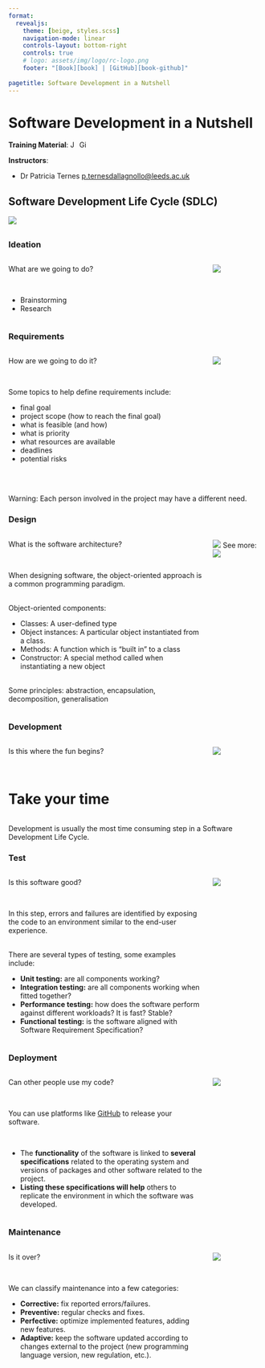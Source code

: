 ```yaml
---
format: 
  revealjs:
    theme: [beige, styles.scss]
    navigation-mode: linear
    controls-layout: bottom-right
    controls: true
    # logo: assets/img/logo/rc-logo.png
    footer: "[Book][book] | [GitHub][book-github]"
    
pagetitle: Software Development in a Nutshell
---
```


# Software Development in a Nutshell {.center}

**Training Material**:
[![JupterBook Logo](assets/img/logo/jb-logo.png){height=1em}][book]
[![GitHub Logo](assets/img/logo/gh-logo.png){height=1em}][book-github]

**Instructors**:

- Dr Patricia Ternes <p.ternesdallagnollo@leeds.ac.uk>

## Software Development Life Cycle (SDLC)

![](assets/img/sd-nutshell/software-lifecicle.jpg)

##

::: {.panel-tabset}

### Ideation

:::: {.columns }
::: {.column width="80%"}
::: {.subhead}
What are we going to do?
:::
<br>

- Brainstorming
- Research
:::

::: {.column width="20%"}
![](assets/img/sd-nutshell/ideation.jpg)
:::
::::

### Requirements

:::: {.columns}
::: {.column width="80%"}
::: {.subhead}
How are we going to do it?
:::
<br>

Some topics to help define requirements include:

- final goal
- project scope (how to reach the final goal)
- what is feasible (and how)
- what is priority
- what resources are available
- deadlines
- potential risks
:::

::: {.column width="20%"}
![](assets/img/sd-nutshell/requirements.png)
:::
::::

::: {.warning}
<br> <br>
Warning: Each person involved in the project may have a different need.
:::

### Design

:::: {.columns}
::: {.column width="80%"}

::: {.subhead}
What is the software architecture?
:::
<br>

When designing software, the object-oriented approach is a common programming paradigm.

<br>
Object-oriented components:

- Classes: A user-defined type
- Object instances: A particular object instantiated from a class.
- Methods: A function which is “built in” to a class
- Constructor: A special method called when instantiating a new object

<br>
Some principles: abstraction, encapsulation, decomposition, generalisation

:::

::: {.column width="20%"}
![](assets/img/sd-nutshell/design.png)
See more:
[![](assets/img/sd-nutshell/uml.png)](https://www.visual-paradigm.com/guide/uml-unified-modeling-language/uml-class-diagram-tutorial/)
:::

::::

### Development

:::: {.columns}

::: {.column width="80%"}

::: {.subhead}
Is this where the fun begins?
:::
<br>

# Take your time

:::

::: {.column width="20%"}
![](assets/img/sd-nutshell/dev.png)
:::
::::

Development is usually the most time consuming step in a Software Development Life Cycle.

### Test

:::: {.columns}

::: {.column width="80%"}

::: {.subhead}
Is this software good?
:::
<br>

In this step, errors and failures are identified by exposing the code to an environment similar to the end-user experience.

<br>
There are several types of testing, some examples include:

- **Unit testing:** are all components working?
- **Integration testing:** are all components working when fitted together?
- **Performance testing:** how does the software perform against different workloads? It is fast? Stable?
- **Functional testing:** is the software aligned with Software Requirement Specification?
:::

::: {.column width="20%"}
![](assets/img/sd-nutshell/test.png)
:::

::::

### Deployment

:::: {.columns}
::: {.column width="80%"}
::: {.subhead}
Can other people use my code?
:::
<br>

You can use platforms like [GitHub](https://github.com/) to release your software.

<br>

- The **functionality** of the software is linked to **several specifications** related to the operating system and versions of packages and other software related to the project.
- **Listing these specifications will help** others to replicate the environment in which the software was developed.
:::

::: {.column width="20%"}
![](assets/img/sd-nutshell/deployment.png)
:::
::::

### Maintenance

:::: {.columns}
::: {.column width="80%"}
::: {.subhead}
Is it over?
:::
<br>

We can classify maintenance into a few categories:

- **Corrective:** fix reported errors/failures.
- **Preventive:** regular checks and fixes.
- **Perfective:** optimize implemented features, adding new features.
- **Adaptive:** keep the software updated according to changes external to the project (new programming language version, new regulation, etc.).
:::
::: {.column width="20%"}
![](assets/img/sd-nutshell/maintenance.png)
:::
::::
:::

<!-- personalized links -->
[book]: https://arctraining.github.io/SD_tips_tools/intro.html
[book-github]: https://github.com/ARCTraining/SD_tips_tools
